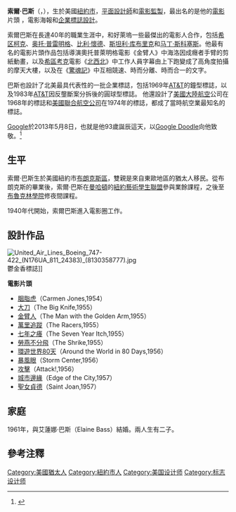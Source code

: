 {{NoteTA
|G1=Show
}}
{{Infobox person
| name        = 索爾·巴斯
| 英文名       = Saul Bass
<!--
| image       = Saul Bass.jpg
| image_size  = 300px
-->
| alt         = 
| caption     = 
| birth_name  = 
| birth_date  = {{Birth date|1920|5|8}}
| birth_place = {{US}}[[紐約州|紐約州]][[紐約市|紐約市]]
| death_date  = {{Death date and age|1996|4|25|1920|5|08}}
| death_place = {{US}}加州[[洛杉磯|洛杉磯]]
| nationality = {{US}}
| known_for   = 
| occupation  = [[平面設計師|平面設計師]],標頭設計師, [[電影導演|電影導演]]
| spouse      = 艾蓮娜·巴斯 (婚姻期間1961-1996)
| 子女         = 2
}}
'''索爾·巴斯'''（{{lang-en|Saul Bass}}，{{bd|1920年|5月8日|1996年|4月25日|catIdx=Bass,Saul}}），生於美國[[紐約市|紐約市]]，[[平面設計|平面設計師]]和[[電影監製|電影監製]]，最出名的是他的[[電影|電影]]片頭 ，電影海報和[[標誌|企業標誌設計]]。

索爾巴斯在長達40年的職業生涯中，和好萊塢一些最傑出的電影人合作，包括[[希区柯克|希区柯克]]、[[奥托·普雷明格|奥托·普雷明格]]、[[比利·懷德|比利·懷德]]、[[斯坦利·库布里克|斯坦利·库布里克]]和[[马丁·斯科塞斯|马丁·斯科塞斯]]。他最有名的電影片頭作品包括導演奧托普萊明格電影《金臂人》中海洛因成癮者手臂的剪紙動畫，以及[[希区柯克|希區考克]]電影《[[北西北|北西北]]》中工作人員字幕由上下跑變成了高角度拍攝的摩天大樓，以及在《[[驚魂記|驚魂記]]》中互相競速、時而分離、時而合一的文字。

巴斯也設計了北美最具代表性的一批企業標誌，包括1969年[[AT&T|AT&T]]的鐘型標誌，以及1983年[[AT&T|AT&T]]因反壟斷案分拆後的圓球型標誌。 他還設計了[[大陸航空|美國大陸航空]]公司在1968年的標誌和[[聯合航空|美國聯合航空公司]]在1974年的標誌，都成了當時航空業最知名的標誌。

[[Google|Google]]於2013年5月8日，也就是他93歲誕辰這天，以[[Google商標|Google Doodle]]向他致敬。<ref>{{Cite web |url=http://www.postants.com/article-2190-1.html |title=Google Doodle |access-date=2013-05-08 |archive-url=https://web.archive.org/web/20130608003233/http://www.postants.com/article-2190-1.html |archive-date=2013-06-08 |dead-url=yes }}</ref>

==生平==
索爾·巴斯生於美國紐約市[[布朗克斯區|布朗克斯區]]，雙親是來自東歐地區的猶太人移民。從布朗克斯的{{link-en|詹姆斯·門羅高中|James Monroe High School (New York City)}}畢業後，索爾·巴斯在[[曼哈頓|曼哈頓]]的[[紐約藝術學生聯盟|紐約藝術學生聯盟]]參與業餘課程，之後至[[布魯克林學院|布魯克林學院]]修夜間課程。

1940年代開始，索爾巴斯進入電影圈工作。

==設計作品==
[[File:United_Air_Lines_Boeing_747-422_(N176UA_811_24383)_(8130358777).jpg|thumb]]鬱金香標誌]]

'''電影片頭'''
* [[胭脂虎|胭脂虎]]（Carmen Jones,1954）
* [[大刀_(電影)|大刀]]（The Big Knife,1955）
* [[金臂人|金臂人]]（The Man with the Golden Arm,1955）
* [[萬里追蹤|萬里追蹤]]（The Racers,1955）
* [[七年之癢_(電影)|七年之癢]]（The Seven Year Itch,1955）
* [[勞燕不分飛|勞燕不分飛]]（The Shrike,1955）
* [[環遊世界80天_(1956年電影)|環遊世界80天]]（Around the World in 80 Days,1956）
* [[暴風眼|暴風眼]]（Storm Center,1956）
* [[攻擊_(電影)|攻擊]]（Attack!,1956）
* [[城市邊緣|城市邊緣]]（Edge of the City,1957）
* [[聖女貞德_(電影)|聖女貞德]]（Saint Joan,1957）

==家庭==
1961年，與艾蓮娜·巴斯（Elaine Bass）結婚。兩人生有二子。
== 參考注釋 ==
{{reflist}}

{{Authority control}}
{{DEFAULTSORT:Bass,Saul}}
[[Category:美國猶太人|Category:美國猶太人]]
[[Category:紐約市人|Category:紐約市人]]
[[Category:美国设计师|Category:美国设计师]]
[[Category:标志设计师|Category:标志设计师]]